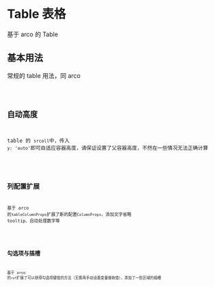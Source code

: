 # Table 表格

基于 arco 的 Table

## 基本用法

常规的 table 用法，同 arco

<code src='~/table/basic.tsx' />

## 自动高度

table 的 `srcoll`中，传入 `y: 'auto'`即可自适应容器高度，请保证设置了父容器高度，不然在一些情况无法正确计算

<code src='~/table/auto-height.tsx' />

## 列配置扩展

基于 arco 的`tableColumnProps`扩展了新的配置`ColumnProps`，添加文字省略 tooltip、自动处理数字等

<code src='~/table/column-extends.tsx' />

## 勾选项与插槽

基于 arco 的`ref`扩展了可以获得勾选项键值的方法（无需再手动设置变量接收值），添加了一些区域的插槽

<code src='~/table/selection.tsx' />
